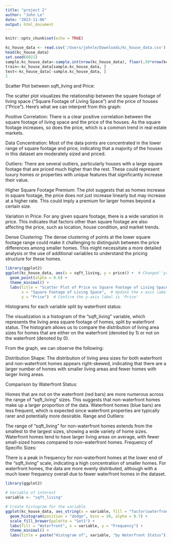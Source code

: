```yaml
---
title: "project 2"
author: "John Le"
date: "2023-11-06"
output: html_document
---
```


```r
knitr::opts_chunk$set(echo = TRUE)
```

```r
kc_house_data <- read.csv('/Users/johnle/Downloads/kc_house_data.csv')
head(kc_house_data)
set.seed(6021)
sample.kc_house_data<-sample.int(nrow(kc_house_data), floor(.50*nrow(kc_house_data)), replace = F)
train<-kc_house_data[sample.kc_house_data, ]
test<-kc_house_data[-sample.kc_house_data, ]
1

```

Scatter Plot between sqft_living and Price:

The scatter plot visualizes the relationship between the square footage of living space ("Square Footage of Living Space") and the price of houses ("Price"). Here's what we can interpret from this graph:

Positive Correlation: There is a clear positive correlation between the square footage of living space and the price of the houses. As the square footage increases, so does the price, which is a common trend in real estate markets.

Data Concentration: Most of the data points are concentrated in the lower range of square footage and price, indicating that a majority of the houses in this dataset are moderately sized and priced.

Outliers: There are several outliers, particularly houses with a large square footage that are priced much higher than the rest. These could represent luxury homes or properties with unique features that significantly increase their value.

Higher Square Footage Premium: The plot suggests that as homes increase in square footage, the price does not just increase linearly but may increase at a higher rate. This could imply a premium for larger homes beyond a certain size.

Variation in Price: For any given square footage, there is a wide variation in price. This indicates that factors other than square footage are also affecting the price, such as location, house condition, and market trends.

Dense Clustering: The dense clustering of points at the lower square footage range could make it challenging to distinguish between the price differences among smaller homes. This might necessitate a more detailed analysis or the use of additional variables to understand the pricing structure for these homes.
```r

library(ggplot2)
ggplot(kc_house_data, aes(x = sqft_living, y = price)) +  # Changed 'yr_built' to 'sqft_living'
  geom_point(alpha = 0.6) + 
  theme_minimal() +
  labs(title = "Scatter Plot of Price vs Square Footage of Living Space",  # Adjust the title
       x = "Square Footage of Living Space",  # Update the x-axis label to 'Square Footage of Living Space'
       y = "Price")  # Confirm the y-axis label is 'Price'


```

Histograms for each variable split by waterfront status:

The visualization is a histogram of the "sqft_living" variable, which represents the living area square footage of homes, split by waterfront status. The histogram allows us to compare the distribution of living area sizes for homes that are either on the waterfront (denoted by 1) or not on the waterfront (denoted by 0).

From the graph, we can observe the following:

Distribution Shape: The distribution of living area sizes for both waterfront and non-waterfront homes appears right-skewed, indicating that there are a larger number of homes with smaller living areas and fewer homes with larger living areas.

Comparison by Waterfront Status:

Homes that are not on the waterfront (red bars) are more numerous across the range of "sqft_living" sizes. This suggests that non-waterfront homes make up a larger proportion of the data.
Waterfront homes (blue bars) are less frequent, which is expected since waterfront properties are typically rarer and potentially more desirable.
Range and Outliers:

The range of "sqft_living" for non-waterfront homes extends from the smallest to the largest sizes, showing a wide variety of home sizes.
Waterfront homes tend to have larger living areas on average, with fewer small-sized homes compared to non-waterfront homes.
Frequency of Specific Sizes:

There is a peak in frequency for non-waterfront homes at the lower end of the "sqft_living" scale, indicating a high concentration of smaller homes.
For waterfront homes, the data are more evenly distributed, although with a much lower frequency overall due to fewer waterfront homes in the dataset.
```r
library(ggplot2)

# Variable of interest
variable <- "sqft_living"

# Create histogram for the variable
ggplot(kc_house_data, aes_string(x = variable, fill = "factor(waterfront)")) +
  geom_histogram(position = "dodge", bins = 30, alpha = 0.7) +
  scale_fill_brewer(palette = "Set1") +
  labs(fill = "Waterfront", x = variable, y = "Frequency") +
  theme_minimal() +
  labs(title = paste("Histogram of", variable, "by Waterfront Status"))

```

